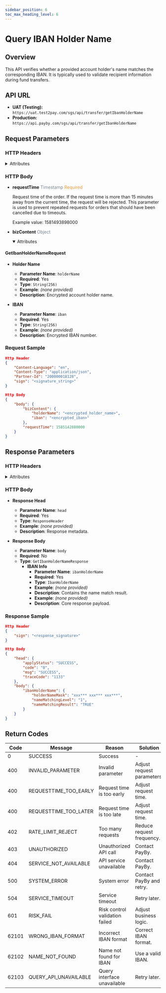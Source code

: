 ```yaml
---
sidebar_position: 6
toc_max_heading_level: 6
---
```



# Query IBAN Holder Name

## Overview
This API verifies whether a provided account holder's name matches the corresponding IBAN. It is typically used to validate recipient information during fund transfers.

## API URL

- **UAT (Testing):** `https://uat.test2pay.com/sgs/api/transfer/getIbanHolderName`
- **Production:** `https://api.payby.com/sgs/api/transfer/getIbanHolderName`


## Request Parameters

### HTTP Headers

<details>
  <summary>Attributes</summary>
  <RequestHeader/>
</details>  

### HTTP Body

- **requestTime**   <font color = ' #7d8793'>Timestamp</font>   <font color = '#f19938'>Required</font>

    Request time of the order. If the request time is more than 15 minutes away from the current time, the request will be rejected. This parameter is used to prevent repeated requests for orders that should have been cancelled due to timeouts.

    Example value: 1581493898000


- **bizContent**   <font color = ' #7d8793'>Object</font>  

  <details open={true}>
  <summary>Attributes</summary>
    <BizContent/>
  </details>


#### GetIbanHolderNameRequest

- **Holder Name**  
    - **Parameter Name**: `holderName`  
    - **Required**: Yes  
    - **Type**: `String(256)`  
    - **Example**: *(none provided)*  
    - **Description**: Encrypted account holder name.

- **IBAN**  
    - **Parameter Name**: `iban`  
    - **Required**: Yes  
    - **Type**: `String(256)`  
    - **Example**: *(none provided)*  
    - **Description**: Encrypted IBAN number.


### Request Sample

```json
Http Header
{
    "Content-Language": "en",
    "Content-Type": "application/json",
    "Partner-Id": "200000018128",
    "sign": "<signature_string>"
}

Http Body
{
    "body": {
        "bizContent": {
            "holderName": "<encrypted_holder_name>",
            "iban": "<encrypted_iban>"
        },
        "requestTime": 1585142880000
    }
}
```


## Response Parameters

### HTTP Headers

<details>
  <summary>Attributes</summary>
  <RequestHeader/>
</details>  

### HTTP Body

- **Response Head**  
    - **Parameter Name**: `head`  
    - **Required**: Yes  
    - **Type**: `ResponseHeader`  
    - **Example**: *(none provided)*  
    - **Description**: Response metadata.

- **Response Body**  
    - **Parameter Name**: `body`  
    - **Required**: No  
    - **Type**: `GetIbanHolderNameResponse`  
        - **IBAN Info**  
            - **Parameter Name**: `ibanHolderName`  
            - **Required**: Yes  
            - **Type**: `IbanHolderName`  
            - **Example**: *(none provided)*  
            - **Description**: Contains the name match result.
            - **Example**: *(none provided)*  
            - **Description**: Core response payload.

### Response Sample

```json
Http Header
{
    "sign": "<response_signature>"
}

Http Body
{
    "head": {
        "applyStatus": "SUCCESS",
        "code": "0",
        "msg": "SUCCESS",
        "traceCode": "1133"
    },
    "body": {
        "ibanHolderName": {
            "holderNameMask": "xxx*** xxx*** xxx***",
            "nameMatchingLevel": "1",
            "nameMatchingResult": "TRUE"
        }
    }
}
```

## Return Codes

| Code  | Message                | Reason                            | Solution                     |
|-------|------------------------|-----------------------------------|------------------------------|
| 0     | SUCCESS                | Success                           | -                            |
| 400   | INVALID_PARAMETER      | Invalid parameter                 | Adjust request parameters.  |
| 400   | REQUESTTIME_TOO_EARLY | Request time is too early         | Adjust request time.        |
| 400   | REQUESTTIME_TOO_LATER | Request time is too late          | Adjust request time.        |
| 402   | RATE_LIMIT_REJECT     | Too many requests                 | Reduce request frequency.   |
| 403   | UNAUTHORIZED           | Unauthorized API call             | Contact PayBy.              |
| 404   | SERVICE_NOT_AVAILABLE | API service unavailable           | Contact PayBy.              |
| 500   | SYSTEM_ERROR           | System error                      | Contact PayBy and retry.    |
| 504   | SERVICE_TIMEOUT        | Service timeout                   | Retry later.                |
| 601   | RISK_FAIL              | Risk control validation failed    | Adjust business logic.      |
| 62101 | WRONG_IBAN_FORMAT      | Incorrect IBAN format             | Correct IBAN format.        |
| 62102 | NAME_NOT_FOUND         | Name not found for IBAN           | Use a valid IBAN.           |
| 62103 | QUERY_API_UNAVAILABLE  | Query interface unavailable       | Retry later.                |
